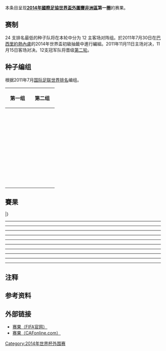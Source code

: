 本条目呈现'''[[2014年國際足協世界盃外圍賽|2014年國際足協世界盃外圍賽]][[2014年國際足協世界盃外圍賽_(非洲區)|非洲區]]第一圈'''的赛果。

== 赛制 ==
24 支排名最低的种子队将在本轮中分为 12 主客场对阵组。於2011年7月30日在[[巴西|巴西]][[里約熱內盧|里約熱內盧]]的2014年世界盃初級抽籤中進行編組{{refTag|name=CAF Draw|1={{cite web|url=http://www.fifa.com/mm/document/tournament/competition/01/44/46/05/2014fwc_drawprocedures_africa_en.pdf|title=2014 FIFA World Cup Brazil - Preliminary Competition Format and Draw Procedures - African Zone|publisher=FIFA.com|accessdate=2015-07-25|archive-date=2013-11-01|archive-url=https://web.archive.org/web/20131101190751/http://www.fifa.com/mm/document/tournament/competition/01/44/46/05/2014fwc_drawprocedures_africa_en.pdf|dead-url=no}}}}。2011年11月11日主场对决，11月15日客场对决。12支冠军队将晋级[[2014年世界杯外围赛非洲区第二轮|第二轮]]。

== 种子编组 ==
根据2011年7月[[国际足联世界排名|国际足联世界排名]]编组。
{| class=wikitable
!width=40% colspan=1|第一组
!width=40% colspan=1|第二组
|-valign=top
|
{{fb|MOZ}}<br />
{{fb|COD|name=剛果民主共和國}}<br />
{{fb|TOG}}<br />
{{fb|LBR}}<br />
{{fb|TAN}}<br />
{{fb|CGO|name=剛果}}<br />
{{fb|KEN}}<br />
{{fb|RWA}}<br />
{{fb|ETH}}<br />
{{fb|NAM}}<br />
{{fb|BDI}}<br />
{{fb|MAD}}
|
{{fb|GNB}}<br />
{{fb|EQG}}<br />
{{fb|CHA}}<br />
{{fb|SWZ}}<br />
{{fb|COM}}<br />
{{fb|LES}}<br />
{{fb|ERI}}<br />
{{fb|SOM}}<br />
{{fb|DJI}}<br />
{{fb|MRI}}<br />
{{fb|SEY}}<br />
{{fb|STP}}
|}

== 賽果 ==
{{TwoLeg start}}
{{TwoLegResult|{{fb-rt|SEY}}||0–7|'''{{fb|KEN}}'''||0–3|0–4}}
{{TwoLegResult|{{fb-rt|GNB}}||1–2 |'''{{fb|TOG}}'''||1–1|0–1}}
{{TwoLegResult|{{fb-rt|DJI}}||0–8 |'''{{fb|NAM}}'''||0–4|0–4}}
{{TwoLegResult|{{fb-rt|MRI}}||w/o{{注释|{{nft|毛里求斯}}于2011年10月31日弃赛，{{nft|利比里亚}}晋级[[2014年國際足協世界盃外圍賽–非洲區第二圈|第二圈]]{{refTag|1={{cite web |url=http://www.fifa.com/worldcup/preliminaries/news/newsid=1535094/index.html |title=Mauritius withdraw from FIFA World Cup qualifiers |publisher=FIFA.com |date=2011-10-31 |accessdate=2015-07-25 |archive-date=2013-10-22 |archive-url=https://web.archive.org/web/20131022082929/http://www.fifa.com/worldcup/preliminaries/news/newsid=1535094/index.html |dead-url=no }}}}|group="note"|name="Mauritius"}}|'''{{fb|LBR}}'''||—|—}}
{{TwoLegResult|{{fb-rt|COM}}||1–5|'''{{fb|MOZ}}'''||0–1|1–4}}
{{TwoLegResult|'''{{fb-rt|EQG}}'''||3–2|{{fb|MAD}}||2–0|1–2}}
{{TwoLegResult|{{fb-rt|SOM}}||0–5|'''{{fb|ETH}}'''||0–0|0–5}}
{{TwoLegResult|'''{{fb-rt|LES}}'''||3–2 |{{fb|BDI}}||1–0|2–2}}
{{TwoLegResult|{{fb-rt|ERI}}||2–4|'''{{fb|RWA}}'''||1–1|1–3}}
{{TwoLegResult|{{fb-rt|SWZ}}||2–8|'''{{fb|COD|name=剛果民主共和國}}'''||1–3|1–5}}
{{TwoLegResult|{{fb-rt|STP}}||1–6|'''{{fb|CGO|name=剛果}}'''||0–5|1–1}}
{{TwoLegResult|{{fb-rt|CHA}}||2–2 ([[作客入球優惠制|a]])|'''{{fb|TAN}}'''||1–2|1–0}}
|}

<div id="Seychelles v Kenya"></div>{{football box
|date=2011年11月11日
|time=17:00 [[UTC+04:00|UTC+4]]
|team1={{fb-rt|SEY}}
|score=0–3
|report=[http://www.fifa.com/worldcup/preliminaries/africa/matches/round=258330/match=300174492/report.html 报告]
|team2={{fb|KEN}}
|goals1=
|goals2=[[Pascal_Ochieng|Ochieng]] {{goal|41}}<br />[[Dennis_Oliech|Oliech]] {{goal|75||81}}
|stadium=[[Stade_Linité|Stade Linité]], [[维多利亚_(塞舌尔)|维多利亚]]
|attendance=2,000
|referee=[[Dennis_Batte|Dennis Batte]] （[[乌干达足球联邦协会|乌干达]]）
}}
<div id="Kenya v Seychelles"></div>{{football box
|date=2011年11月15日
|time=16:00 [[UTC+03:00|UTC+3]]
|team1={{fb-rt|KEN}}
|score=4–0
|report=[http://www.fifa.com/worldcup/preliminaries/africa/matches/round=258330/match=300174484/report.html 报告]
|team2={{fb|SEY}}
|goals1=[[Brian_Onyango|Onyango]] {{goal|19}}<br />[[Dennis_Oliech|Oliech]] {{goal|36}}<br />[[Titus_Mulama|Mulama]] {{goal|45+1}}<br />[[Victor_Wanyama|Wanyama]] {{goal|74}}
|goals2=
|stadium=[[Nyayo_National_Stadium|Nyayo National Stadium]], [[内罗毕|内罗毕]]
|attendance=5,000
|referee=[[Victor_Gomes|Victor Gomes]] （[[南非足球协会|南非]]）
}}

----
<div id="Guinea-Bissau v Togo"></div>{{football box
|date=2011年11月11日
|time=16:00 [[UTC±00:00|UTC±0]]
|team1={{fb-rt|GNB}}
|score=1–1
|report=[http://www.fifa.com/worldcup/preliminaries/africa/matches/round=258330/match=300174501/report.html 报告]
|team2={{fb|TOG}}
|goals1=[[Basile_de_Carvalho|de Carvalho]] {{goal|38}}
|goals2=[[Serge_Gakpé|Gakpé]] {{goal|32}}
|stadium=[[Estádio_Lino_Correia|Estádio Lino Correia]], [[比绍|比绍]]
|attendance=3,000
|referee=[[Malang_Diedhiou|Malang Diedhiou]] （[[塞内加尔足球协会|塞内加尔]]）
}}
<div id="Togo v Guinea-Bissau"></div>{{football box
|date=2011年11月15日
|time=15:30 [[UTC±00:00|UTC±0]]
|team1={{fb-rt|TOG}}
|score=1–0
|report=[http://www.fifa.com/worldcup/preliminaries/africa/matches/round=258330/match=300174493/report.html 报告]
|team2={{fb|GNB}}
|goals1=[[Jonas_Mendes|Jonas]] {{goal|3|o.g.}}
|goals2=
|stadium=[[Stade_de_Kégué|Stade de Kégué]], [[洛美|洛美]]
|attendance=25,000
|referee=[[Mal_Mohamadou|Mal Mohamadou]] （[[喀麦隆足球协会|喀麦隆]]）
}}

----
<div id="Djibouti v Namibia"></div>{{football box
|date=2011年11月11日
|time=15:00 [[UTC+03:00|UTC+3]]
|team1={{fb-rt|DJI}}
|score=0–4
|report=[http://www.fifa.com/worldcup/preliminaries/africa/matches/round=258330/match=300174491/report.html 报告]
|team2={{fb|NAM}}
|goals1=
|goals2=[[Rudolf_Bester|Bester]] {{goal|13||52}}<br />[[Lazarus_Kaimbi|Kaimbi]] {{goal|50}}<br />[[Sydney_Urikhob|Urikhob]] {{goal|88}}
|stadium=[[Stade_du_Ville|Stade National Gouled]], [[吉布提|吉布提]]
|attendance=3,000
|referee=[[Tessema_Bamlak|Tessema Bamlak]] （[[埃塞俄比亚足球协会|埃塞俄比亚]]）
}}
<div id="Namibia v Djibouti"></div>{{football box
|date=2011年11月15日
|time=20:00 [[UTC+02:00|UTC+2]]
|team1={{fb-rt|NAM}}
|score=4–0
|report=[http://www.fifa.com/worldcup/preliminaries/africa/matches/round=258330/match=300174495/report.html 报告]
|team2={{fb|DJI}}
|goals1=[[Heinrich_Isaacks|Isaacks]] {{goal|17}}<br />[[Lazarus_Kaimbi|Kaimbi]] {{goal|34||58}}<br />[[Sydney_Urikhob|Urikhob]] {{goal|81}}
|goals2=
|stadium=[[Sam_Nujoma_Stadium|Sam Nujoma Stadium]], [[温得和克|温得和克]]
|attendance=2,145
|referee=[[Samuel_Chirindza|Samuel Chirindza]] （[[莫桑比克足球协会|莫桑比克]]）
}}

----
<div id="Comoros v Mozambique"></div>{{football box
|date=2011年11月11日
|time=15:00 [[UTC+03:00|UTC+3]]
|team1={{fb-rt|COM}}
|score=0–1
|report=[http://www.fifa.com/worldcup/preliminaries/africa/matches/round=258330/match=300174498/report.html 报告]
|team2={{fb|MOZ}}
|goals1=
|goals2=[[Almiro_Lobo|Miro]] {{goal|54|pen.}}
|stadium=[[Stade_Said_Mohamed_Cheikh|Stade Said Mohamed Cheikh]], [[米察米乌利|米察米乌利]]
|attendance=3,000
|referee=[[David_Jane|David Jane]] （[[莱索托足球协会|莱索托]]）
}}
<div id="Mozambique v Comoros"></div>{{football box
|date=2011年11月15日
|time=19:00 [[UTC+02:00|UTC+2]]
|team1={{fb-rt|MOZ}}
|score=4–1
|report=[http://www.fifa.com/worldcup/preliminaries/africa/matches/round=258330/match=300174502/report.html 报告]
|team2={{fb|COM}}
|goals1=[[Domingues_(Mozambican_footballer)|Domingues]] {{goal|26}}<br />[[Jerry_Sitoe|Sitoe]] {{goal|45}}<br />[[Francisco_Massinga|Whiskey]] {{goal|59}}<br />[[Clésio_Baúque|Baúque]] {{goal|84}}
|goals2=[[Mohamed_Youssouf|Youssouf]] {{goal|72}}
|stadium=[[Estádio_do_Zimpeto|Estádio do Zimpeto]], [[马普托|马普托]]
|attendance=10,000
|referee=[[Ruzive_Ruzive|Ruzive Ruzive]] （[[津巴布韦足球协会|津巴布韦]]）
}}
----
<div id="Equatorial Guinea v Madagascar"></div>{{football box
|date=2011年11月11日
|time=16:00 [[UTC+01:00|UTC+1]]
|team1={{fb-rt|EQG}}
|score=2–0
|report=[http://www.fifa.com/worldcup/preliminaries/africa/matches/round=258330/match=300174494/report.html 报告]
|team2={{fb|MAD}}
|goals1=[[Juvenal_Edjogo-Owono|Juvenal]] {{goal|20|pen.}}<br />[[Iban_Iyanga|Randy]] {{goal|74}} 
|goals2=
|stadium=[[Nuevo_Estadio_de_Malabo|Nuevo Estadio de Malabo]]，[[马拉博|马拉博]]
|attendance=10,000
|referee=[[Eric_Otogo-Castane|Eric Otogo-Castane]] ([[加蓬足球协会|加蓬]])
}}
<div id="Madagascar v Equatorial Guinea"></div>{{football box
|date=2011年11月15日
|time=15:50 [[UTC+03:00|UTC+3]]
|team1={{fb-rt|MAD}}
|score=2–1
|report=[http://www.fifa.com/worldcup/preliminaries/africa/matches/round=258330/match=300174486/report.html 报告]
|team2={{fb|EQG}}
|goals1=[[Yvan_Rajoarimanana|Rajoarimanana]] {{goal|54}}<br />[[Falimery_Ramanamahefa|Ramanamahefa]] {{goal|90}}
|goals2=[[Viera_Ellong|Ellong]] {{goal|24}}
|stadium=[[Mahamasina_Municipal_Stadium|Mahamasina Municipal Stadium]], [[塔那那利佛|塔那那利佛]]
|attendance=5,000
|referee=[[Parmendra_Nunkoo|Parmendra Nunkoo]] （[[毛里求斯足球协会|毛里求斯]]）
}}
----
<div id="Somalia v Ethiopia"></div>{{football box
|date=2011年11月12日
|time=15:45 [[UTC+03:00|UTC+3]]
|team1={{fb-rt|SOM}}
|score=0–0
|report=[http://www.fifa.com/worldcup/preliminaries/africa/matches/round=258330/match=300174497/report.html 报告]
|team2={{fb|ETH}}
|goals1=
|goals2=
|stadium=[[Stade_du_Ville|Stade National Gouled]], [[吉布提|吉布提]]{{注释|由于摩加迪沙缺乏安全，索马里的主场比赛在中立球场举行。早前索马里请求在[[内罗毕|内罗毕]]举行比赛，但因[[肯尼亚|肯尼亚]]被禁止举办国际比赛，而被国际足联驳回{{refTag|1={{cite web |url=http://www.cafonline.com/competition/world-cup_2014/news/11768-somaliaethiopia-world-cup-2014-match-venue-switched.html |title=Somalia/Ethiopia World Cup 2014 match venue switched |work=cafonline.com |publisher=Confederation of African Football |date=2011-10-19 |accessdate=2011-10-21 |archive-date=2012-05-22 |archive-url=https://web.archive.org/web/20120522181809/http://www.cafonline.com/competition/world-cup_2014/news/11768-somaliaethiopia-world-cup-2014-match-venue-switched.html |dead-url=no }}}}|group="note"|name="Somalia"}}
|attendance=3,000
|referee=[[Mohamed_Hassan_Ourouke|Mohamed Hassan Ourouke]] （[[吉布提足球协会|吉布提]]）
}}
<div id="Ethiopia v Somalia"></div>{{football box
|date=2011年11月16日
|time=16:00 [[UTC+03:00|UTC+3]]
|team1={{fb-rt|ETH}}
|score=5–0
|report=[http://www.fifa.com/worldcup/preliminaries/africa/matches/round=258330/match=300174480/report.html 报告]
|team2={{fb|SOM}}
|goals1=[[Oumed_Oukri|Oukri]] {{goal|5}}<br />[[Shimelis_Bekele|S. Bekele]] {{goal|62||65}}<br />[[Getaneh_Kebede|Kebede]] {{goal|87||90+2}}
|goals2=
|stadium=[[Addis_Ababa_Stadium|Addis Ababa Stadium]], [[Addis_Ababa|Addis Ababa]]
|attendance=22,000
|referee=[[Med_Said_Kordi|Med Said Kordi]] （[[突尼斯足球总会|突尼斯]]）
}}

----
<div id="Lesotho v Burundi"></div>{{football box
|date=2011年11月11日
|time=20:00 [[UTC+02:00|UTC+2]]
|team1={{fb-rt|LES}}
|score=1–0
|report=[http://www.fifa.com/worldcup/preliminaries/africa/matches/round=258330/match=300174481/report.html 报告]
|team2={{fb|BDI}}
|goals1=[[Lehlomela_Ramabele|Ramabele]] {{goal|82}}
|goals2=
|stadium=[[Setsoto_National_Stadium|Setsoto National Stadium]], [[马塞卢|马塞卢]]
|attendance=5,000
|referee=[[Rainhold_Shikongo|Rainhold Shikongo]] （[[纳米比亚足球协会|纳米比亚]]）
}}
<div id="Burundi v Lesotho"></div>{{football box
|date=2011年11月15日
|time=14:30 [[UTC+02:00|UTC+2]]
|team1={{fb-rt|BDI}}
|score=2–2
|report=[http://www.fifa.com/worldcup/preliminaries/africa/matches/round=258330/match=300174485/report.html 报告]
|team2={{fb|LES}}
|goals1=[[Cedric_Amissi|Amissi]] {{goal|29}}<br />[[Selemani_Ndikumana|Ndikumana]] {{goal|88|pen.}}
|goals2=[[Thapelo_Tale|Tale]] {{goal|16}}<br />[[Bokang_Mothoana|Mothoana]] {{goal|22}} 
|stadium=[[Prince_Louis_Rwagasore_Stadium|Prince Louis Rwagasore Stadium]], [[布琼布拉|布琼布拉]]
|attendance=7,200
|referee=[[Anthony_Ramsy_Raphael|Anthony Ramsy Raphael]] （[[马拉维足球协会|马拉维]]）
}}

----
<div id="Eritrea v Rwanda"></div>{{football box
|date=2011年11月11日
|time=15:30 [[UTC+03:00|UTC+3]]
|team1={{fb-rt|ERI}}
|score=1–1
|report=[http://www.fifa.com/worldcup/preliminaries/africa/matches/round=258330/match=300174489/report.html 报告]
|team2={{fb|RWA}}
|goals1=[[Tesfalem_Tekle|Tekle]] {{goal|35}}
|goals2=[[Elias_Uzamukunda|Uzamukunda]] {{goal|58}}
|stadium=[[Cicero_Stadium|Cicero Stadium]], [[阿斯马拉|阿斯马拉]]
|attendance=6,000
|referee=[[Mahamadou_Keita|Mahamadou Keita]] （[[马里足球协会|马里]]）
}}
<div id="Rwanda v Eritrea"></div>{{football box
|date=2011年11月15日
|time=15:30 [[UTC+02:00|UTC+2]]
|team1={{fb-rt|RWA}}
|score=3–1
|report=[http://www.fifa.com/worldcup/preliminaries/africa/matches/round=258330/match=300174488/report.html 报告]
|team2={{fb|ERI}}
|goals1=[[Olivier_Karekezi|Karekezi]] {{goal|4}}<br />[[Jean-Claude_Iranzi|Iranzi]] {{goal|70}}<br />[[Labama_Bokota|Bokota]] {{goal|79}}
|goals2=[[Abraham_Tedros|Tedros]] {{goal|89}}
|stadium=[[Stade_Amahoro|Stade Amahoro]], [[Kigali|Kigali]]
|attendance=10,000
|referee=[[Joshua_Bondo|Joshua Bondo]] （[[博茨瓦纳足球协会|博茨瓦纳]]）
}}

----
<div id="Swaziland v Congo DR"></div>{{football box
|date=2011年11月11日
|time=16:00 [[UTC+02:00|UTC+2]]
|team1={{fb-rt|SWZ}}
|score=1–3
|report=[http://www.fifa.com/worldcup/preliminaries/africa/matches/round=258330/match=300174490/report.html 报告]
|team2={{fb|COD|name=剛果民主共和國}}
|goals1=[[Sidumo_Shongwe|Shongwe]] {{goal|63}}
|goals2=[[Dioko_Kaluyituka|Kaluyituka]] {{goal|18}}<br />[[Trésor_Mputu|Mputu]] {{goal|22}}<br />[[Gladys_Bokese|Bokese]] {{goal|72}}
|stadium=[[Somhlolo_National_Stadium|Somhlolo National Stadium]], [[洛班巴|洛班巴]]
|attendance=785
|referee=Janny Sikazwe （[[赞比亚足球协会|赞比亚]]）
}}
<div id="Congo DR v Swaziland"></div>{{football box
|date=2011年11月15日
|time=15:30 [[UTC+01:00|UTC+1]]
|team1={{fb-rt|COD|name=剛果民主共和國}}
|score=5–1
|report=[http://www.fifa.com/worldcup/preliminaries/africa/matches/round=258330/match=300174496/report.html 报告]
|team2={{fb|SWZ}}
|goals1=[[Trésor_Mputu|Mputu]] {{goal|8||49}}<br />[[Dioko_Kaluyituka|Kaluyituka]] {{goal|46||61}}<br />[[Yves_Diba_Ilunga|Diba Ilunga]] {{goal|66}}
|goals2=[[Sidumo_Shongwe|Shongwe]] {{goal|63}}
|stadium=[[金沙萨|金沙萨]][[烈士体育场|烈士体育场]]
|attendance=24,000
|referee=[[Jean_Michel_Moukoko|Jean Michel Moukoko]] （[[刚果足球协会|刚果]]）
}}

----
<div id="São Tomé and Príncipe v Congo"></div>{{football box
|date=2011年11月11日
|time=15:00 [[UTC±00:00|UTC±0]]
|team1={{fb-rt|STP}}
|score=0–5
|report=[http://www.fifa.com/worldcup/preliminaries/africa/matches/round=258330/match=300174482/report.html 报告]
|team2={{fb|CGO|name=剛果}}
|goals1=
|goals2=[[Matt_Moussilou|Moussilou]] {{goal|1}}<br />[[Ladislas_Douniama|Douniama]] {{goal|5}}<br />[[Chris_Malonga|Malonga]] {{goal|27}}<br />[[Prince_Oniangue|Oniangue]] {{goal|54}}<br />[[Harris_Tchilimbou|Tchilimbou]] {{goal|69}}
|stadium=[[七月十二日国家体育场|七月十二日国家体育场]], [[圣多美|圣多美]]
|attendance=3,000
|referee=[[Sosthene_Ngbokaye|Sosthene Ngbokaye]] （[[中非足球协会|中非]]）
}}
<div id="Congo v São Tomé and Príncipe"></div>{{football box
|date=2011年11月15日
|time=15:30 [[UTC+01:00|UTC+1]]
|team1={{fb-rt|CGO|name=剛果}}
|score=1–1
|report=[http://www.fifa.com/worldcup/preliminaries/africa/matches/round=258330/match=300174483/report.html 报告]
|team2={{fb|STP}}
|goals1=[[Francis_N'Ganga|N'Ganga]] {{goal|56}}
|goals2=[[Orlando_Gando|Gando]] {{goal|50}}
|stadium=[[Stade_Municipal_(Pointe-Noire)|Stade Municipal]], [[黑角|黑角]]
|attendance=12,000
|referee=[[Oumar_Mahamat_Tahir|Oumar Mahamat Tahir]] （[[乍得足球协会|乍得]]）
}}

----
<div id="Chad v Tanzania"></div>{{football box
|date=2011年11月11日
|time=16:00 [[UTC+01:00|UTC+1]]
|team1={{fb-rt|CHA}}
|score=1–2
|report=[http://www.fifa.com/worldcup/preliminaries/africa/matches/round=258330/match=300174487/report.html 报告]
|team2={{fb|TAN}}
|goals1=[[Mahamat_Labbo|Labbo]] {{goal|16}}
|goals2=[[Mrisho_Ngassa|Ngassa]] {{goal|11}}<br />[[Nurdin_Bakari|Bakari]] {{goal|80}}
|stadium=[[Stade_Nacional_(Chad)|Stade Omnisports Idriss Mahamat Ouya]], [[恩贾梅纳|恩贾梅纳]]
|attendance=10,000
|referee=[[Bunmi_Ogunkolade|Bunmi Ogunkolade]] （[[尼日利亚足球协会|尼日利亚]]）
}}
<div id="Tanzania v Chad"></div>{{football box
|date=2011年11月15日
|time=16:00 [[UTC+03:00|UTC+3]]
|team1={{fb-rt|TAN}}
|score=0–1
|report=[http://www.fifa.com/worldcup/preliminaries/africa/matches/round=258330/match=300174479/report.html 报告]
|team2={{fb|CHA}}
|goals1=
|goals2=[[Mahamat_Labbo|Labbo]] {{goal|47}}
|stadium=[[Benjamin_Mkapa_National_Stadium|Benjamin Mkapa National Stadium]], [[达累斯萨拉姆|达累斯萨拉姆]]
|attendance=42,700
|referee=[[Hamada_Nampiandraza|Hamada Nampiandraza]] （[[马达加斯加足球协会|马达加斯加]]）
}}

== 注释 ==
{{noteFoot}}

== 参考资料 ==
{{refFoot}}

== 外部链接 ==
*[http://www.fifa.com/worldcup/preliminaries/africa/matches/index.html 赛果（FIFA官网）]{{Wayback|url=http://www.fifa.com/worldcup/preliminaries/africa/matches/index.html |date=20141013132852 }}
*[http://www.cafonline.com/competition/world-cup_2014/results 赛果（CAFonline.com）]{{Wayback|url=http://www.cafonline.com/competition/world-cup_2014/results |date=20131016100830 }}

{{2014年國際足協世界盃外圍賽}}

[[Category:2014年世界杯外围赛|Category:2014年世界杯外围赛]]